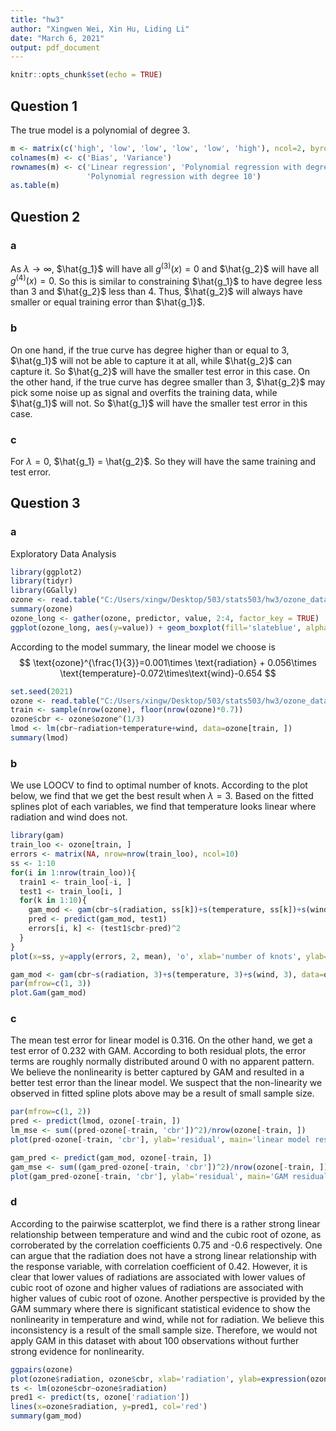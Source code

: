 ```yaml
---
title: "hw3"
author: "Xingwen Wei, Xin Hu, Liding Li"
date: "March 6, 2021"
output: pdf_document
---
```


```r
knitr::opts_chunk$set(echo = TRUE)
```

## Question 1

The true model is a polynomial of degree 3.

```r
m <- matrix(c('high', 'low', 'low', 'low', 'low', 'high'), ncol=2, byrow=FALSE)
colnames(m) <- c('Bias', 'Variance')
rownames(m) <- c('Linear regression', 'Polynomial regression with degree 3', 
                 'Polynomial regression with degree 10')
as.table(m)
```

## Question 2

### a

As $\lambda \rightarrow \infty$, $\hat{g_1}$ will have all $g^{(3)}(x)=0$ and $\hat{g_2}$ will have all $g^{(4)}(x)=0$.
So this is similar to constraining $\hat{g_1}$ to have degree less than 3 and $\hat{g_2}$ less than 4.
Thus, $\hat{g_2}$ will always have smaller or equal training error than $\hat{g_1}$.

### b

On one hand, if the true curve has degree higher than or equal to 3, $\hat{g_1}$ will not be able to capture it at all, while $\hat{g_2}$ can capture it. So $\hat{g_2}$ will have the smaller test error in this case.
On the other hand, if the true curve has degree smaller than 3, $\hat{g_2}$ may pick some noise up as signal and overfits the training data, while $\hat{g_1}$ will not. So $\hat{g_1}$ will have the smaller test error in this case.


### c

For $\lambda = 0$, $\hat{g_1} = \hat{g_2}$. So they will have the same training and test error.

## Question 3

### a

Exploratory Data Analysis
```r
library(ggplot2)
library(tidyr)
library(GGally)
ozone <- read.table("C:/Users/xingw/Desktop/503/stats503/hw3/ozone_data.txt", header=1)
summary(ozone)
ozone_long <- gather(ozone, predictor, value, 2:4, factor_key = TRUE)
ggplot(ozone_long, aes(y=value)) + geom_boxplot(fill='slateblue', alpha=0.2) + facet_wrap(vars(predictor), scales = 'free_y')
```

According to the model summary, the linear model we choose is
$$
\text{ozone}^{\frac{1}{3}}=0.001\times \text{radiation} + 0.056\times \text{temperature}-0.072\times\text{wind}-0.654
$$

```r
set.seed(2021)
ozone <- read.table("C:/Users/xingw/Desktop/503/stats503/hw3/ozone_data.txt", header=1)
train <- sample(nrow(ozone), floor(nrow(ozone)*0.7))
ozone$cbr <- ozone$ozone^(1/3)
lmod <- lm(cbr~radiation+temperature+wind, data=ozone[train, ])
summary(lmod)
```

### b

We use LOOCV to find to optimal number of knots.
According to the plot below, we find that we get the best result when $\lambda=3$.
Based on the fitted splines plot of each variables, we find that temperature looks linear where radiation and wind does not.

```r
library(gam)
train_loo <- ozone[train, ]
errors <- matrix(NA, nrow=nrow(train_loo), ncol=10)
ss <- 1:10
for(i in 1:nrow(train_loo)){
  train1 <- train_loo[-i, ]
  test1 <- train_loo[i, ]
  for(k in 1:10){
    gam_mod <- gam(cbr~s(radiation, ss[k])+s(temperature, ss[k])+s(wind, ss[k]), data=train1)
    pred <- predict(gam_mod, test1)
    errors[i, k] <- (test1$cbr-pred)^2
  }
}
plot(x=ss, y=apply(errors, 2, mean), 'o', xlab='number of knots', ylab='Loocv error')

gam_mod <- gam(cbr~s(radiation, 3)+s(temperature, 3)+s(wind, 3), data=ozone[train, ])
par(mfrow=c(1, 3))
plot.Gam(gam_mod)
```

### c

The mean test error for linear model is 0.316.
On the other hand, we get a test error of 0.232 with GAM.
According to both residual plots, the error terms are roughly normally distributed around 0 with no apparent pattern.
We believe the nonlinearity is better captured by GAM and resulted in a better test error than the linear model.
We suspect that the non-linearity we observed in fitted spline plots above may be a result of small sample size.

```r
par(mfrow=c(1, 2))
pred <- predict(lmod, ozone[-train, ])
lm_mse <- sum((pred-ozone[-train, 'cbr'])^2)/nrow(ozone[-train, ])
plot(pred-ozone[-train, 'cbr'], ylab='residual', main='linear model residual plot')

gam_pred <- predict(gam_mod, ozone[-train, ])
gam_mse <- sum((gam_pred-ozone[-train, 'cbr'])^2)/nrow(ozone[-train, ])
plot(gam_pred-ozone[-train, 'cbr'], ylab='residual', main='GAM residual plot')

```


### d

According to the pairwise scatterplot, we find there is a rather strong linear relationship between temperature and wind and the cubic root of ozone, as corroberated by the correlation coefficients 0.75 and -0.6 respectively.
One can argue that the radiation does not have a strong linear relationship with the response variable, with correlation coefficient of 0.42.
However, it is clear that lower values of radiations are associated with lower values of cubic root of ozone and higher values of radiations are associated with higher values of cubic root of ozone.
Another perspective is provided by the GAM summary where there is significant statistical evidence to show the nonlinearity in temperature and wind, while not for radiation.
We believe this inconsistency is a result of the small sample size.
Therefore, we would not apply GAM in this dataset with about 100 observations without further strong evidence for nonlinearity.

```r
ggpairs(ozone)
plot(ozone$radiation, ozone$cbr, xlab='radiation', ylab=expression(ozone^(1/3)))
ts <- lm(ozone$cbr~ozone$radiation)
pred1 <- predict(ts, ozone['radiation'])
lines(x=ozone$radiation, y=pred1, col='red')
summary(gam_mod)
```







